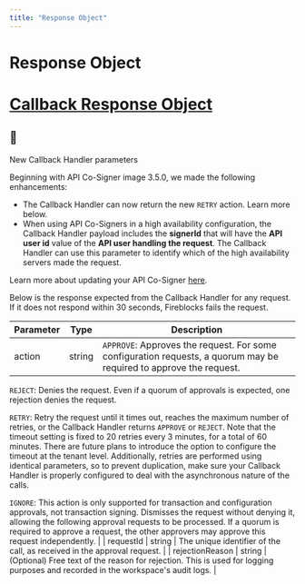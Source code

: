 ```yaml
---
title: "Response Object"
---
```

  
  # Response Object

# [Callback Response Object](#callback-response-object)
<Info>

## 📘

New Callback Handler parameters

Beginning with API Co-Signer image 3.5.0, we made the following enhancements:

*   The Callback Handler can now return the new `RETRY` action. Learn more below.
*   When using API Co-Signers in a high availability configuration, the Callback Handler payload includes the **signerId** that will have the **API user id** value of the **API user handling the request**. The Callback Handler can use this parameter to identify which of the high availability servers made the request.

Learn more about updating your API Co-Signer [here](https://support.fireblocks.io/hc/en-us/articles/4581893798940-Updating-the-API-Co-Signer).

</Info>

Below is the response expected from the Callback Handler for any request. If it does not respond within 30 seconds, Fireblocks fails the request.

| Parameter | Type | Description |
| --- | --- | --- |
| action | string | `APPROVE`: Approves the request. For some configuration requests, a quorum may be required to approve the request.  
  
`REJECT`: Denies the request. Even if a quorum of approvals is expected, one rejection denies the request.  
  
`RETRY`: Retry the request until it times out, reaches the maximum number of retries, or the Callback Handler returns `APPROVE` or `REJECT`. Note that the timeout setting is fixed to 20 retries every 3 minutes, for a total of 60 minutes. There are future plans to introduce the option to configure the timeout at the tenant level. Additionally, retries are performed using identical parameters, so to prevent duplication, make sure your Callback Handler is properly configured to deal with the asynchronous nature of the calls.  
  
`IGNORE`: This action is only supported for transaction and configuration approvals, not transaction signing. Dismisses the request without denying it, allowing the following approval requests to be processed. If a quorum is required to approve a request, the other approvers may approve this request independently. |
| requestId | string | The unique identifier of the call, as received in the approval request. |
| rejectionReason | string | (Optional) Free text of the reason for rejection. This is used for logging purposes and recorded in the workspace's audit logs. |